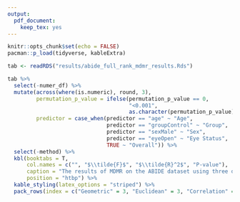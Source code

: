 ```yaml
---
output: 
  pdf_document:
    keep_tex: yes
---
```


```r
knitr::opts_chunk$set(echo = FALSE)
pacman::p_load(tidyverse, kableExtra)
```


```r
tab <- readRDS("results/abide_full_rank_mdmr_results.Rds")
```

```r
tab %>% 
  select(-numer_df) %>% 
  mutate(across(where(is.numeric), round, 3),
         permutation_p_value = ifelse(permutation_p_value == 0, 
                                      "<0.001", 
                                      as.character(permutation_p_value)),
         predictor = case_when(predictor == "age" ~ "Age",
                               predictor == "groupControl" ~ "Group",
                               predictor == "sexMale" ~ "Sex",
                               predictor == "eyeOpen" ~ "Eye Status",
                               TRUE ~ "Overall")) %>% 
  select(-method) %>% 
  kbl(booktabs = T,
      col.names = c("", "$\\tilde{F}$", "$\\tilde{R}^2$", "P-value"),
      caption = "The results of MDMR on the ABIDE dataset using three different distance metrics and only the subjects with full rank functional connectivity matrices.  Each row represents a significant predictor at the 5\\% level; group for the geometric metric and eye status for the Euclidean metric were retained because they are borderline significant.  Geometric-MDMR shows a borderline significant difference in subject group.", 
      position = "htbp") %>% 
  kable_styling(latex_options = "striped") %>% 
  pack_rows(index = c("Geometric" = 3, "Euclidean" = 3, "Correlation" = 4))
```


